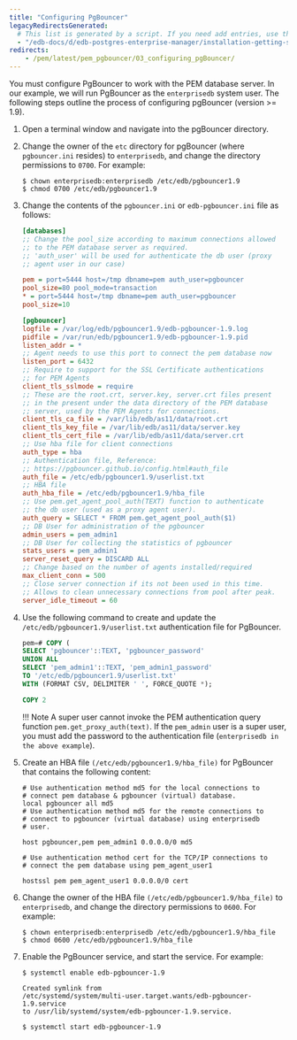 ```yaml
---
title: "Configuring PgBouncer"
legacyRedirectsGenerated:
  # This list is generated by a script. If you need add entries, use the `legacyRedirects` key.
  - "/edb-docs/d/edb-postgres-enterprise-manager/installation-getting-started/pgbouncer-configuration-guide/8.0/configuring_pgBouncer.html"
redirects:
    - /pem/latest/pem_pgbouncer/03_configuring_pgBouncer/
---
```


You must configure PgBouncer to work with the PEM database server. In our example, we will run PgBouncer as the `enterprisedb` system user. The following steps outline the process of configuring pgBouncer (version >= 1.9).

1.  Open a terminal window and navigate into the pgBouncer directory.

2.  Change the owner of the `etc` directory for pgBouncer (where `pgbouncer.ini` resides) to `enterprisedb`, and change the directory permissions to `0700`. For example:

    ```shell
    $ chown enterprisedb:enterprisedb /etc/edb/pgbouncer1.9
    $ chmod 0700 /etc/edb/pgbouncer1.9
    ```

3.  Change the contents of the `pgbouncer.ini` or `edb-pgbouncer.ini` file as follows:

    ```ini
    [databases]
    ;; Change the pool_size according to maximum connections allowed
    ;; to the PEM database server as required.
    ;; 'auth_user' will be used for authenticate the db user (proxy
    ;; agent user in our case)

    pem = port=5444 host=/tmp dbname=pem auth_user=pgbouncer
    pool_size=80 pool_mode=transaction
    * = port=5444 host=/tmp dbname=pem auth_user=pgbouncer
    pool_size=10

    [pgbouncer]
    logfile = /var/log/edb/pgbouncer1.9/edb-pgbouncer-1.9.log
    pidfile = /var/run/edb/pgbouncer1.9/edb-pgbouncer-1.9.pid
    listen_addr = *
    ;; Agent needs to use this port to connect the pem database now
    listen_port = 6432
    ;; Require to support for the SSL Certificate authentications
    ;; for PEM Agents
    client_tls_sslmode = require
    ;; These are the root.crt, server.key, server.crt files present
    ;; in the present under the data directory of the PEM database
    ;; server, used by the PEM Agents for connections.
    client_tls_ca_file = /var/lib/edb/as11/data/root.crt
    client_tls_key_file = /var/lib/edb/as11/data/server.key
    client_tls_cert_file = /var/lib/edb/as11/data/server.crt
    ;; Use hba file for client connections
    auth_type = hba
    ;; Authentication file, Reference:
    ;; https://pgbouncer.github.io/config.html#auth_file
    auth_file = /etc/edb/pgbouncer1.9/userlist.txt
    ;; HBA file
    auth_hba_file = /etc/edb/pgbouncer1.9/hba_file
    ;; Use pem.get_agent_pool_auth(TEXT) function to authenticate
    ;; the db user (used as a proxy agent user).
    auth_query = SELECT * FROM pem.get_agent_pool_auth($1)
    ;; DB User for administration of the pgbouncer
    admin_users = pem_admin1
    ;; DB User for collecting the statistics of pgbouncer
    stats_users = pem_admin1
    server_reset_query = DISCARD ALL
    ;; Change based on the number of agents installed/required
    max_client_conn = 500
    ;; Close server connection if its not been used in this time.
    ;; Allows to clean unnecessary connections from pool after peak.
    server_idle_timeout = 60
    ```

4.  Use the following command to create and update the `/etc/edb/pgbouncer1.9/userlist.txt` authentication file for PgBouncer.

    ```sql
    pem=# COPY (
    SELECT 'pgbouncer'::TEXT, 'pgbouncer_password'
    UNION ALL
    SELECT 'pem_admin1'::TEXT, 'pem_admin1_password'
    TO '/etc/edb/pgbouncer1.9/userlist.txt'
    WITH (FORMAT CSV, DELIMITER ' ', FORCE_QUOTE *);

    COPY 2
    ```

    !!! Note
        A super user cannot invoke the PEM authentication query function `pem.get_proxy_auth(text)`. If the `pem_admin` user is a super user, you must add the password to the authentication file (`enterprisedb in the above example`).

5.  Create an HBA file `(/etc/edb/pgbouncer1.9/hba_file)` for PgBouncer that contains the following content:

    ```shell
    # Use authentication method md5 for the local connections to
    # connect pem database & pgbouncer (virtual) database.
    local pgbouncer all md5
    # Use authentication method md5 for the remote connections to
    # connect to pgbouncer (virtual database) using enterprisedb
    # user.

    host pgbouncer,pem pem_admin1 0.0.0.0/0 md5
    ```

    ```shell
    # Use authentication method cert for the TCP/IP connections to
    # connect the pem database using pem_agent_user1

    hostssl pem pem_agent_user1 0.0.0.0/0 cert
    ```

6.  Change the owner of the HBA file `(/etc/edb/pgbouncer1.9/hba_file)` to `enterprisedb`, and change the directory permissions to `0600`. For example:

    ```shell
    $ chown enterprisedb:enterprisedb /etc/edb/pgbouncer1.9/hba_file
    $ chmod 0600 /etc/edb/pgbouncer1.9/hba_file
    ```

7.  Enable the PgBouncer service, and start the service. For example:

    ```shell
    $ systemctl enable edb-pgbouncer-1.9

    Created symlink from
    /etc/systemd/system/multi-user.target.wants/edb-pgbouncer-1.9.service
    to /usr/lib/systemd/system/edb-pgbouncer-1.9.service.

    $ systemctl start edb-pgbouncer-1.9
    ```
